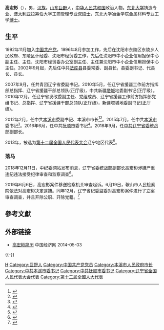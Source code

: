 {{Infobox officeholder
| 图像        = 
| 图像说明    = 
| 职务1       = [[中国共产党抚顺市委员会|中国共产党抚顺市委员会]]书记
| 就任日期1   = 2016年6月
| 卸任日期1   = 2018年9月
| 前任1       = [[王桂芬|王桂芬]]
| 继任1       = [[来鹤|来鹤]]
| 职务2       = [[中国共产党本溪市委员会|中国共产党本溪市委员会]]书记
| 就任日期2   = 2015年7月
| 卸任日期2   = 2016年6月
| 前任2       = [[冮瑞|冮瑞]]
| 继任2       = [[崔枫林|崔枫林]]
| 职务3       = [[本溪市人民政府|本溪市人民政府]]市长
| 就任日期3   = 2012年2月
| 卸任日期3   = 2015年7月
| 前任3       = [[王世伟|王世伟]]
| 继任3       = [[崔枫林|崔枫林]]
| 姓名        = 高宏彬
| 原名        = 
| 出生日期    = {{birth year and age|1971|10}}
| 出生地点    = {{PRC}}山东省巨野县
| 逝世日期    = <!-- {{death date and age|}}（死亡在前，出生在后）{{death year and age| }} -->
| 逝世地点    = 
| 政党        = {{CPC}}（已开除）
| 父母        = 
| 配偶        = <!--{{marriage|姓名|}} -->
| 子女        = 
| 亲属        = 
| 信仰        = 
| 母校        = [[东北大学_(中国)|东北大学]]<br>拉筹伯大学
| 网站        = 
| 签名        = 
| 脚注        = 
}}
'''高宏彬'''（{{bd|1971年|10月|||catIdx=Gao高宏彬}}），男，[[汉族|汉族]]，[[山东省|山东]][[巨野县|巨野]]人，[[中华人民共和国|中华人民共和国]]政治人物。[[东北大学_(中国)|东北大学]]铸造专业、[[澳大利亚|澳大利亚]]拉筹伯大学工商管理专业双[[硕士|硕士]]，东北大学冶金学院金属材料专业工学[[博士|博士]]。

== 生平 ==
1992年11月加入[[中国共产党|中国共产党]]。1996年8月参加工作，先后在沈阳市东陵区东陵乡人民政府、东陵区计经委、沈阳市经贸委工作，先后任沈阳市中小企业信用担保中心副主任、主任，沈阳市经贸委办公室副主任、主任兼沈阳市中小企业信用担保中心主任。2002年9月起，先后任中共[[法库县|法库县]]县委常委、副县长，县委副书记、代县长、县长。

2007年9月，任共青团辽宁省委副书记。2010年5月，任辽宁省援疆工作前方指挥部总指挥、辽宁省援疆干部总领队(正厅级)，中共新疆[[塔城|塔城]]地委副书记(正厅级）。2010年12月，任辽宁省发改委副主任、党组成员、辽宁省援疆工作前方指挥部党组书记、总指挥、辽宁省援疆干部总领队(正厅级)，新疆塔城地委副书记(正厅级)。

2012年2月，任中共[[本溪市|本溪市]]委副书记、本溪市市长<ref>{{cite web|accessdate=2014-06-03|url=http://district.ce.cn/newarea/sddy/201202/29/t20120229_23114906.shtml|title=高宏彬当选本溪市市长|publisher=中国经济网|archive-date=2018-10-18|archive-url=https://web.archive.org/web/20181018201542/http://district.ce.cn/newarea/sddy/201202/29/t20120229_23114906.shtml|dead-url=no}}</ref><ref>{{cite web|accessdate=2014-07-12|url=http://district.ce.cn/zt/zlk/bg/201401/29/t20140129_2233034.shtml|title=本溪市政府工作报告 (2014年1月7日 高宏彬)|publisher=中国经济网|archive-date=2018-10-18|archive-url=https://web.archive.org/web/20181018201812/http://district.ce.cn/zt/zlk/bg/201401/29/t20140129_2233034.shtml|dead-url=no}}</ref>。2015年7月，任中共[[本溪市|本溪市]]委书记<ref>{{cite web|url=http://www.thepaper.cn/newsDetail_forward_1344405|title=辽宁本溪博士市长高宏彬拟任市委书记，副省长冮瑞不再兼任|publisher=澎湃新闻|accessdate=2016-06-30|archive-date=2018-10-18|archive-url=https://web.archive.org/web/20181018201840/http://www.thepaper.cn/newsDetail_forward_1344405|dead-url=no}}</ref>。2016年6月，任中共[[抚顺市|抚顺市]]委书记<ref>{{cite web|url=http://www.thepaper.cn/newsDetail_forward_1490737|title=高宏彬出任辽宁抚顺市委书记，王桂芬不再担任|publisher=澎湃新闻|accessdate=2016-06-30|archive-url=https://web.archive.org/web/20160629072151/http://www.thepaper.cn/newsDetail_forward_1490737|archive-date=2016-06-29|dead-url=yes}}</ref>。2018年9月，任[[中共辽宁省委|中共辽宁省委]]统战部副部长。

2013年，被选为[[第十二届全国人民代表大会|第十二届全国人民代表大会]]辽宁地区代表<ref>{{cite news|title=全国人大代表信息-高宏彬|url= http://210.82.31.1:8084/delegate/viewDelegate.action?dbid=120436|accessdate=2013-03-28|newspaper=全国人大网|archive-url=https://web.archive.org/web/20140606210248/http://www.npc.gov.cn/delegate/viewDelegate.action?dbid=120436|archive-date=2014-06-06|dead-url=yes}}</ref>。

=== 落马 ===
2018年12月11日，中纪委网站发布消息，辽宁省委统战部副部长高宏彬涉嫌严重违纪违法接受纪律审查和监察调查<ref>{{cite web|url=http://www.ccdi.gov.cn/scdc/sggb/zjsc/201812/t20181211_184851.html|title=辽宁省委统战部副部长高宏彬涉嫌严重违纪违法接受纪律审查和监察调查|accessdate=2018-12-11|publisher=中央纪委国家监委网站|archive-date=2018-12-11|archive-url=https://web.archive.org/web/20181211092843/http://www.ccdi.gov.cn/scdc/sggb/zjsc/201812/t20181211_184851.html|dead-url=no}}</ref>。

2019年6月6日，高宏彬案件移送检察机关审查起诉。6月19日，鞍山市人民检察院依法对高宏彬决定逮捕。同年12月，辽宁省纪委监委对高宏彬案件进行了立案审查调查，并且开除公职、开除党籍。<ref>{{cite news |title=辽宁省委统战部原副部长高宏彬严重违纪违法被开除党籍和公职 |url=http://www.ccdi.gov.cn/yaowen/201912/t20191216_206134.html |accessdate=2021-02-08 |work=中国共产党中央纪律检查委员会 |date=2019-12-16 |archive-date=2019-12-18 |archive-url=https://web.archive.org/web/20191218100334/http://www.ccdi.gov.cn/yaowen/201912/t20191216_206134.html |dead-url=no }}</ref>

== 參考文獻 ==
{{reflist}}

== 外部链接 ==
* [http://district.ce.cn/newarea/sddy/201301/14/t20130114_24026411.shtml 高宏彬简历] {{Wayback|url=http://district.ce.cn/newarea/sddy/201301/14/t20130114_24026411.shtml |date=20181104134348 }} 中国经济网 2014-05-03

{{-}}
{{start box}}
{{s-ppo|cpc}}
{{s-before|[[王桂芬|王桂芬]]}}
{{s-title|[[中国共产党抚顺市委员会|中国共产党抚顺市委员会]]书记|2016年6月 - 2018年9月}}
{{s-after|[[来鹤|来鹤]]}}
{{s-before|[[冮瑞|冮瑞]]}}
{{s-title|[[中国共产党本溪市委员会|中国共产党本溪市委员会]]书记|2015年7月 - 2016年6月}}
{{s-after|[[崔枫林|崔枫林]]}}
{{s-gov|prc}}
{{s-before|[[王世伟|王世伟]]}}
{{s-title|[[本溪市人民政府|本溪市人民政府]]市长|2012年2月 - 2015年7月}}
{{s-after|[[崔枫林|崔枫林]]}}
{{end box}}

{{本溪市市长}}
{{中共十九大以来的反腐败工作}}

{{Authority control}}
{{DEFAULTSORT:Gao}}
[[Category:高姓|H]]
[[Category:巨野人|Category:巨野人]]
[[Category:中国共产党党员|Category:中国共产党党员]]
[[Category:本溪市人民政府市长|Category:本溪市人民政府市长]]
[[Category:中共本溪市委书记|Category:中共本溪市委书记]]
[[Category:中共抚顺市委书记|Category:中共抚顺市委书记]]
[[Category:辽宁省全国人民代表大会代表|Category:辽宁省全国人民代表大会代表]]
[[Category:第十二屆全國人大代表|Category:第十二屆全國人大代表]]